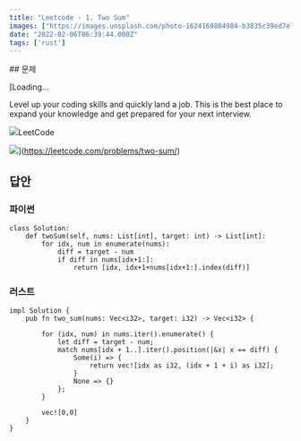```yaml
---
title: "Leetcode - 1. Two Sum"
images: ["https://images.unsplash.com/photo-1624169804984-b3835c39ed7e?crop=entropy&cs=tinysrgb&fit=max&fm=jpg&ixid=MnwxMTc3M3wwfDF8c2VhcmNofDJ8fHR3b3NvbWV8ZW58MHx8fHwxNjQ0MTI5NjQ2&ixlib=rb-1.2.1&q=80&w=2000"]
date: "2022-02-06T06:39:44.000Z"
tags: ['rust']
---
```


<TOCInline toc={props.toc} asDisclosure />
## 문제

[Loading...

Level up your coding skills and quickly land a job. This is the best place to expand your knowledge and get prepared for your next interview.

![](https://leetcode.com/favicon-192x192.png)LeetCode

![](https://leetcode.com/static/images/LeetCode_Sharing.png)](https://leetcode.com/problems/two-sum/)

## 답안

### 파이썬

```
class Solution:
    def twoSum(self, nums: List[int], target: int) -> List[int]:
        for idx, num in enumerate(nums):
            diff = target - num
            if diff in nums[idx+1:]:
                return [idx, idx+1+nums[idx+1:].index(diff)]
```

### 러스트

```
impl Solution {
    pub fn two_sum(nums: Vec<i32>, target: i32) -> Vec<i32> {
        
        for (idx, num) in nums.iter().enumerate() {
            let diff = target - num;
            match nums[idx + 1..].iter().position(|&x| x == diff) {
                Some(i) => {
                    return vec![idx as i32, (idx + 1 + i) as i32];
                }
                None => {}
            };
        }

        vec![0,0]
    }
}

```
